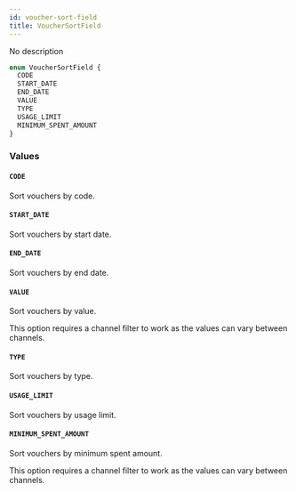 ```yaml
---
id: voucher-sort-field
title: VoucherSortField
---
```


No description

```graphql
enum VoucherSortField {
  CODE
  START_DATE
  END_DATE
  VALUE
  TYPE
  USAGE_LIMIT
  MINIMUM_SPENT_AMOUNT
}
```

### Values

#### `CODE`

Sort vouchers by code.

#### `START_DATE`

Sort vouchers by start date.

#### `END_DATE`

Sort vouchers by end date.

#### `VALUE`

Sort vouchers by value.

This option requires a channel filter to work as the values can vary between channels.

#### `TYPE`

Sort vouchers by type.

#### `USAGE_LIMIT`

Sort vouchers by usage limit.

#### `MINIMUM_SPENT_AMOUNT`

Sort vouchers by minimum spent amount.

This option requires a channel filter to work as the values can vary between channels.
